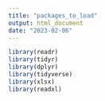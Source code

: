 ```yaml
---
title: "packages_to_load"
output: html_document
date: "2023-02-06"
---
```


```r
library(readr)
library(tidyr)
library(dplyr)
library(tidyverse)
library(xlsx)
library(readxl)
```